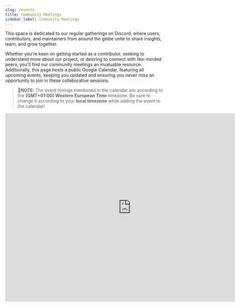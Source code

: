 ```yaml
---
slug: /events
title: Community Meetings
sidebar_label: Community Meetings
---
```


This space is dedicated to our regular gatherings on Discord, where users, contributors, and maintainers from around the globe unite to share insights, learn, and grow together.

Whether you're keen on getting started as a contributor, seeking to understand more about our project, or desiring to connect with like-minded peers, you'll find our community meetings an invaluable resource. Additionally, this page hosts a public Google Calendar, featuring all upcoming events, keeping you updated and ensuring you never miss an opportunity to join in these collaborative sessions.

> **📍NOTE:** The event timings mentioned in the calendar are according to the **(GMT+01:00) Western European Time** timezone. Be sure to change it according to your **local timezone** while adding the event to the calendar!

<iframe src="https://calendar.google.com/calendar/embed?src=d7546d80fed8e35d769785a3cbe8849ef8fded7ccbebd170eadb474c99a950fb%40group.calendar.google.com&ctz=Europe%2FParis" width="800" height="600" frameborder="0" scrolling="no"/>

Make sure to subscribe to the calendar to make sure you are clued in to all the upcoming live workshops and AMA sessions too!